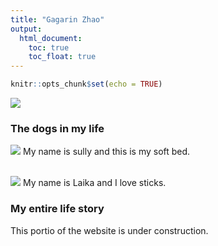 ```yaml
---
title: "Gagarin Zhao"
output:
  html_document:
    toc: true
    toc_float: true
---
```


```r
knitr::opts_chunk$set(echo = TRUE)
```


![](https://media1.tenor.com/images/45e529c116a1758fd09bdb27e2172eca/tenor.gif?itemid=11674749)


### The dogs in my life
![](IMG_6359.jpeg)
My name is sully and this is my soft bed.
<br></br>

![](IMG_7848.jpg)
My name is Laika and I love sticks.

### My entire life story

This portio of the website is under construction.